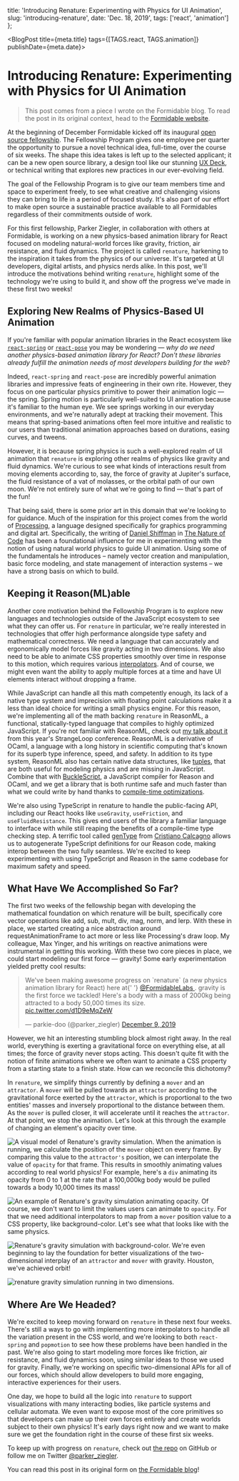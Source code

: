 
  title: 'Introducing Renature: Experimenting with Physics for UI Animation',
  slug: 'introducing-renature',
  date: 'Dec. 18, 2019',
  tags: ['react', 'animation']
};

<BlogPost title={meta.title} tags={[TAGS.react, TAGS.animation]} publishDate={meta.date}>


# Introducing Renature: Experimenting with Physics for UI Animation

> This post comes from a piece I wrote on the Formidable blog. To read the post in its original context, head to the [Formidable website](https://formidable.com/blog/2019/renature-intro/).

At the beginning of December Formidable kicked off its inaugural [open source fellowship](https://formidable.com/blog/2019/fellowship/). The Fellowship Program gives one employee per quarter the opportunity to pursue a novel technical idea, full-time, over the course of six weeks. The shape this idea takes is left up to the selected applicant; it can be a new open source library, a design tool like our stunning [UX Deck](https://formidable.com/blog/2019/ux-deck/), or technical writing that explores new practices in our ever-evolving field.

The goal of the Fellowship Program is to give our team members time and space to experiment freely, to see what creative and challenging visions they can bring to life in a period of focused study. It's also part of our effort to make open source a sustainable practice available to all Formidables regardless of their commitments outside of work.

For this first fellowship, Parker Ziegler, in collaboration with others at Formidable, is working on a new physics-based animation library for React focused on modeling natural-world forces like gravity, friction, air resistance, and fluid dynamics. The project is called `renature`, harkening to the inspiration it takes from the physics of our universe. It's targeted at UI developers, digital artists, and physics nerds alike. In this post, we'll introduce the motivations behind writing `renature`, highlight some of the technology we're using to build it, and show off the progress we've made in these first two weeks!

## Exploring New Realms of Physics-Based UI Animation

If you're familiar with popular animation libraries in the React ecosystem like [`react-spring`](https://www.react-spring.io/) or [`react-pose`](https://popmotion.io/pose/) you may be wondering — _why do we need another physics-based animation library for React? Don't these libraries already fulfill the animation needs of most developers building for the web_?

Indeed, `react-spring` and `react-pose` are incredibly powerful animation libraries and impressive feats of engineering in their own rite. However, they focus on one particular physics primitive to power their animation logic — the spring. Spring motion is particularly well-suited to UI animation because it's familiar to the human eye. We see springs working in our everyday environments, and we're naturally adept at tracking their movement. This means that spring-based animations often feel more intuitive and realistic to our users than traditional animation approaches based on durations, easing curves, and tweens.

However, it is because spring physics is such a well-explored realm of UI animation that `renature` is exploring other realms of physics like gravity and fluid dynamics. We're curious to see what kinds of interactions result from moving elements according to, say, the force of gravity at Jupiter's surface, the fluid resistance of a vat of molasses, or the orbital path of our own moon. We're not entirely sure of what we're going to find — that's part of the fun!

That being said, there is some prior art in this domain that we're looking to for guidance. Much of the inspiration for this project comes from the world of [Processing](https://processing.org/), a language designed specifically for graphics programming and digital art. Specifically, the writing of [Daniel Shiffman](https://twitter.com/shiffman) in [The Nature of Code](https://natureofcode.com/) has been a foundational influence for me in experimenting with the notion of using natural world physics to guide UI animation. Using some of the fundamentals he introduces – namely vector creation and manipulation, basic force modeling, and state management of interaction systems – we have a strong basis on which to build.

## Keeping it Reason(ML)able

Another core motivation behind the Fellowship Program is to explore new languages and technologies outside of the JavaScript ecosystem to see what they can offer us. For `renature` in particular, we're really interested in technologies that offer high performance alongside type safety and mathematical correctness. We need a language that can accurately and ergonomically model forces like gravity acting in two dimensions. We also need to be able to animate CSS properties smoothly over time in response to this motion, which requires various [interpolators](https://www.khanacademy.org/partner-content/pixar/animate/parametric-curves/v/animation-5). And of course, we might even want the ability to apply multiple forces at a time and have UI elements interact without dropping a frame.

While JavaScript can handle all this math competently enough, its lack of a native type system and imprecision with floating point calculations make it a less than ideal choice for writing a small physics engine. For this reason, we're implementing all of the math backing `renature` in ReasonML, a functional, statically-typed language that compiles to highly optimized JavaScript. If you're not familiar with ReasonML, check out [my talk about it](https://www.youtube.com/watch?v=ItASl4SdPO0) from this year's StrangeLoop conference. ReasonML is a derivative of OCaml, a language with a long history in scientific computing that's known for its superb type inference, speed, and safety. In addition to its type system, ReasonML also has certain native data structures, like [tuples](https://reasonml.github.io/docs/en/tuple), that are both useful for modeling physics and are missing in JavaScript. Combine that with [BuckleScript](https://bucklescript.github.io/), a JavaScript compiler for Reason and OCaml, and we get a library that is both runtime safe and much faster than what we could write by hand thanks to [compile-time optimizations](https://bucklescript.github.io/docs/en/what-why#compile-time-optimizations).

We're also using TypeScript in renature to handle the public-facing API, including our React hooks like `useGravity`, `useFriction`, and `useFluidResistance`. This gives end users of the library a familiar language to interface with while still reaping the benefits of a compile-time type checking step. A terrific tool called [genType](https://github.com/cristianoc/genType) from [Cristiano Calcagno](https://twitter.com/ccrisccris) allows us to autogenerate TypeScript definitions for our Reason code, making interop between the two fully seamless. We're excited to keep experimenting with using TypeScript and Reason in the same codebase for maximum safety and speed.

## What Have We Accomplished So Far?

The first two weeks of the fellowship began with developing the mathematical foundation on which renature will be built, specifically core vector operations like add, sub, mult, div, mag, norm, and lerp. With these in place, we started creating a nice abstraction around requestAnimationFrame to act more or less like Processing's draw loop. My colleague, Max Yinger, and his writings on reactive animations were instrumental in getting this working. With these two core pieces in place, we could start modeling our first force — gravity! Some early experimentation yielded pretty cool results:

<blockquote class="twitter-tweet">
  <p lang="en" dir="ltr">
    We&#39;ve been making awesome progress on `renature` (a new physics
    animation library for React) here at{' '}
    <a href="https://twitter.com/FormidableLabs?ref_src=twsrc%5Etfw">
      @FormidableLabs
    </a>
    . gravity is the first force we tackled! Here&#39;s a body with a mass of 2000kg
    being attracted to a body 50,000 times its size. <a href="https://t.co/d1D9eMqZeW">pic.twitter.com/d1D9eMqZeW</a>
  </p>
  &mdash; parkie-doo (@parker_ziegler) <a href="https://twitter.com/parker_ziegler/status/1204157892061908993?ref_src=twsrc%5Etfw">December 9, 2019</a>
</blockquote> <script
  async
  src="https://platform.twitter.com/widgets.js"
  charset="utf-8"
></script>

However, we hit an interesting stumbling block almost right away. In the real world, everything is exerting a gravitational force on everything else, at all times; the force of gravity never stops acting. This doesn't quite fit with the notion of finite animations where we often want to animate a CSS property from a starting state to a finish state. How can we reconcile this dichotomy?

In `renature`, we simplify things currently by defining a `mover` and an `attractor`. A `mover` will be pulled towards an `attractor` according to the gravitational force exerted by the `attractor`, which is proportional to the two entities' masses and inversely proportional to the distance between them. As the `mover` is pulled closer, it will accelerate until it reaches the `attractor`. At that point, we stop the animation. Let's look at this through the example of changing an element's opacity over time.

![A visual model of Renature's gravity simulation.](/thoughts/introducing-renature/gravity-simulation.svg)
When the animation is running, we calculate the position of the `mover` object on every frame. By comparing this value to the `attractor's` position, we can interpolate the value of `opacity` for that frame. This results in smoothly animating values according to real world physics! For example, here's a `div` animating its opacity from 0 to 1 at the rate that a 100,000kg body would be pulled towards a body 10,000 times its mass!

![An example of Renature's gravity simulation animating opacity.](/thoughts/introducing-renature/gravity-simulation-opacity.gif)
Of course, we don't want to limit the values users can animate to `opacity`. For that we need additional interpolators to map from a `mover` position value to a CSS property, like background-color. Let's see what that looks like with the same physics.

![Renature's gravity simulation with background-color.](/thoughts/introducing-renature/gravity-simulation-bg-color.gif)
We're even beginning to lay the foundation for better visualizations of the two-dimensional interplay of an `attractor` and `mover` with gravity. Houston, we've achieved orbit!

![renature gravity simulation running in two dimensions.](/thoughts/introducing-renature/gravity-simulation-2d.gif)

## Where Are We Headed?

We're excited to keep moving forward on `renature` in these next four weeks. There's still a ways to go with implementing more interpolators to handle all the variation present in the CSS world, and we're looking to both `react-spring` and `popmotion` to see how these problems have been handled in the past. We're also going to start modeling more forces like friction, air resistance, and fluid dynamics soon, using similar ideas to those we used for gravity. Finally, we're working on specific two-dimensional APIs for all of our forces, which should allow developers to build more engaging, interactive experiences for their users.

One day, we hope to build all the logic into `renature` to support visualizations with many interacting bodies, like particle systems and cellular automata. We even want to expose most of the core primitives so that developers can make up their own forces entirely and create worlds subject to their own physics! It's early days right now and we want to make sure we get the foundation right in the course of these first six weeks.

To keep up with progress on `renature`, check out [the repo](https://github.com/FormidableLabs/renature) on GitHub or follow me on Twitter [@parker_ziegler](https://twitter.com/parker_ziegler).

You can read this post in its original form on [the Formidable blog](https://formidable.com/blog/2019/renature-intro/)!

</BlogPost>

